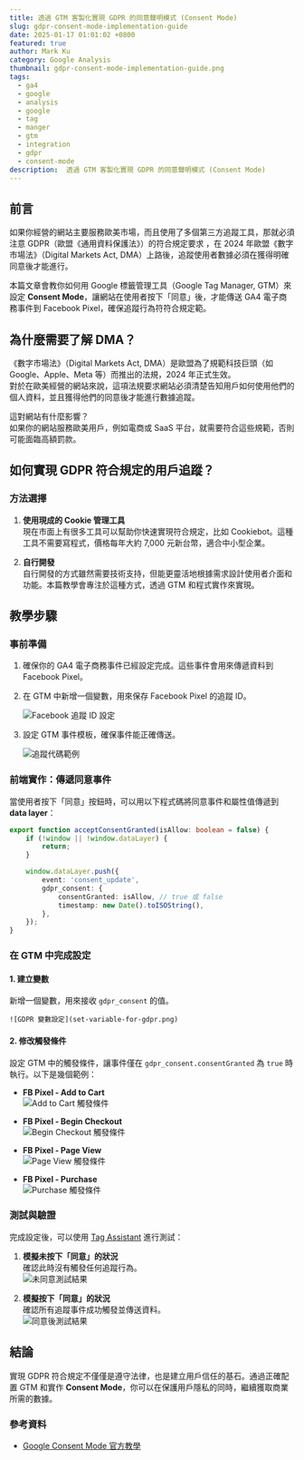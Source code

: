 ```yaml
---
title: 透過 GTM 客製化實現 GDPR 的同意聲明模式 (Consent Mode)
slug: gdpr-consent-mode-implementation-guide
date: 2025-01-17 01:01:02 +0800
featured: true
author: Mark Ku
category: Google Analysis
thumbnail: gdpr-consent-mode-implementation-guide.png
tags:
  - ga4
  - google
  - analysis
  - google
  - tag
  - manger
  - gtm
  - integration
  - gdpr
  - consent-mode
description:  透過 GTM 客製化實現 GDPR 的同意聲明模式 (Consent Mode)
---
```


## 前言

如果你經營的網站主要服務歐美市場，而且使用了多個第三方追蹤工具，那就必須注意 GDPR（歐盟《通用資料保護法》）的符合規定要求 ，在 2024 年歐盟《數字市場法》（Digital Markets Act, DMA）上路後，追蹤使用者數據必須在獲得明確同意後才能進行。

本篇文章會教你如何用 Google 標籤管理工具（Google Tag Manager, GTM）來設定 **Consent Mode**，讓網站在使用者按下「同意」後，才能傳送 GA4 電子商務事件到 Facebook Pixel，確保追蹤行為符符合規定範。

## 為什麼需要了解 DMA？

《數字市場法》（Digital Markets Act, DMA）是歐盟為了規範科技巨頭（如 Google、Apple、Meta 等）而推出的法規，2024 年正式生效。  
對於在歐美經營的網站來說，這項法規要求網站必須清楚告知用戶如何使用他們的個人資料，並且獲得他們的同意後才能進行數據追蹤。

這對網站有什麼影響？  
如果你的網站服務歐美用戶，例如電商或 SaaS 平台，就需要符合這些規範，否則可能面臨高額罰款。

## 如何實現 GDPR 符合規定的用戶追蹤？

### 方法選擇

1. **使用現成的 Cookie 管理工具**  
   現在市面上有很多工具可以幫助你快速實現符合規定，比如 Cookiebot。這種工具不需要寫程式，價格每年大約 7,000 元新台幣，適合中小型企業。

2. **自行開發**  
   自行開發的方式雖然需要技術支持，但能更靈活地根據需求設計使用者介面和功能。本篇教學會專注於這種方式，透過 GTM 和程式實作來實現。

## 教學步驟

### 事前準備

1. 確保你的 GA4 電子商務事件已經設定完成。這些事件會用來傳遞資料到 Facebook Pixel。
2. 在 GTM 中新增一個變數，用來保存 Facebook Pixel 的追蹤 ID。

    ![Facebook 追蹤 ID 設定](set-variable.png)

3. 設定 GTM 事件模板，確保事件能正確傳送。

    ![追蹤代碼範例](gtm-tracking-code-template.png)

### 前端實作：傳遞同意事件

當使用者按下「同意」按鈕時，可以用以下程式碼將同意事件和屬性值傳遞到 **data layer**：

```typescript
export function acceptConsentGranted(isAllow: boolean = false) {
    if (!window || !window.dataLayer) {
        return;
    }

    window.dataLayer.push({
        event: 'consent_update',
        gdpr_consent: {
            consentGranted: isAllow, // true 或 false
            timestamp: new Date().toISOString(),
        },
    });
}
```

### 在 GTM 中完成設定

#### 1. 建立變數  
新增一個變數，用來接收 `gdpr_consent` 的值。

    ![GDPR 變數設定](set-variable-for-gdpr.png)

#### 2. 修改觸發條件  
設定 GTM 中的觸發條件，讓事件僅在 `gdpr_consent.consentGranted` 為 `true` 時執行。以下是幾個範例：

- **FB Pixel - Add to Cart**  
  ![Add to Cart 觸發條件](trigger-1.png)

- **FB Pixel - Begin Checkout**  
  ![Begin Checkout 觸發條件](trigger-2.png)

- **FB Pixel - Page View**  
  ![Page View 觸發條件](trigger-3.png)

- **FB Pixel - Purchase**  
  ![Purchase 觸發條件](trigger-4.png)

### 測試與驗證

完成設定後，可以使用 [Tag Assistant](https://tagassistant.google.com/) 進行測試：

1. **模擬未按下「同意」的狀況**  
   確認此時沒有觸發任何追蹤行為。  
   ![未同意測試結果](test-result-1.png)

2. **模擬按下「同意」的狀況**  
   確認所有追蹤事件成功觸發並傳送資料。  
   ![同意後測試結果](test-result-2.png)

## 結論
實現 GDPR 符合規定不僅僅是遵守法律，也是建立用戶信任的基石。通過正確配置 GTM 和實作 **Consent Mode**，你可以在保護用戶隱私的同時，繼續獲取商業所需的數據。

### 參考資料
- [Google Consent Mode 官方教學](https://inboundmarketing.com.tw/google-consent-mode-v2/)

